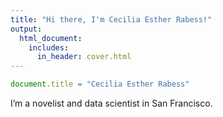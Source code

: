 ```yaml
---
title: "Hi there, I'm Cecilia Esther Rabess!"
output:
  html_document:
    includes:
      in_header: cover.html
---
```


```js
document.title = "Cecilia Esther Rabess"
```

I'm a novelist and data scientist in San Francisco.
